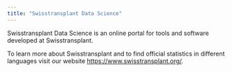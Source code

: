```yaml
---
title: "Swisstransplant Data Science"
---
```


Swisstransplant Data Science is an online portal for tools and software developed at Swisstransplant.

To learn more about Swisstransplant and to find official statistics in different languages visit our website <https://www.swisstransplant.org/>.
